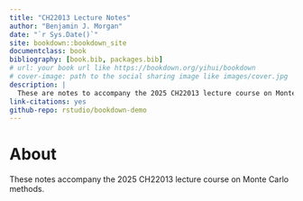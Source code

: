 ```yaml
---
title: "CH22013 Lecture Notes"
author: "Benjamin J. Morgan"
date: "`r Sys.Date()`"
site: bookdown::bookdown_site
documentclass: book
bibliography: [book.bib, packages.bib]
# url: your book url like https://bookdown.org/yihui/bookdown
# cover-image: path to the social sharing image like images/cover.jpg
description: |
  These are notes to accompany the 2025 CH22013 lecture course on Monte Carlo methods.
link-citations: yes
github-repo: rstudio/bookdown-demo
---
```


# About {-}

These notes accompany the 2025 CH22013 lecture course on Monte Carlo methods.
